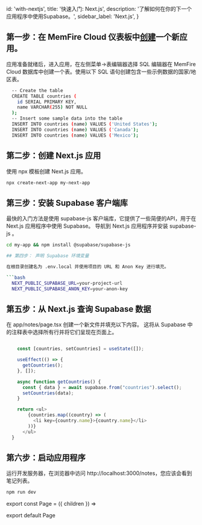 
  id: 'with-nextjs',
  title: '快速入门: Next.js',
  description: '了解如何在你的下一个应用程序中使用Supabase。',
  sidebar_label: 'Next.js',
}

## 第一步：在 MemFire Cloud 仪表板中[创建](https://cloud.memfiredb.com/project)一个新应用。

应用准备就绪后，进入应用，在左侧菜单->表编辑器选择 SQL 编辑器在 MemFire Cloud 数据库中创建一个表。使用以下 SQL 语句创建包含一些示例数据的国家/地区表。

```bash
  -- Create the table
  CREATE TABLE countries (
    id SERIAL PRIMARY KEY,
    name VARCHAR(255) NOT NULL
  );
  -- Insert some sample data into the table
  INSERT INTO countries (name) VALUES ('United States');
  INSERT INTO countries (name) VALUES ('Canada');
  INSERT INTO countries (name) VALUES ('Mexico');
```


## 第二步：创建  Next.js  应用

使用 npx 模板创建 Next.js 应用。

```bash
npx create-next-app my-next-app
```


## 第三步：安装 Supabase 客户端库

最快的入门方法是使用 supabase-js 客户端库，它提供了一些简便的API，用于在 Next.js 应用程序中使用 Supabase。
导航到 Next.js 应用程序并安装 supabase-js 。

```bash
cd my-app && npm install @supabase/supabase-js

## 第四步： 声明 Supabase 环境变量

在根目录创建名为 .env.local 并使用项目的 URL 和 Anon Key 进行填充。

```bash
  NEXT_PUBLIC_SUPABASE_URL=your-project-url
  NEXT_PUBLIC_SUPABASE_ANON_KEY=your-anon-key
```


## 第五步：从 Next.js 查询 Supabase 数据

在 app/notes/page.tsx 创建一个新文件并填充以下内容。
这将从 Supabase 中的注释表中选择所有行并将它们呈现在页面上。

```js

    const [countries, setCountries] = useState([]);

    useEffect(() => {
      getCountries();
    }, []);

    async function getCountries() {
      const { data } = await supabase.from("countries").select();
      setCountries(data);
    }

    return <ul>
        {countries.map((country) => (
          <li key={country.name}>{country.name}</li>
        ))}
      </ul>
  }
```
## 第六步：启动应用程序

运行开发服务器，在浏览器中访问 http://localhost:3000/notes，您应该会看到笔记列表。

```bash
npm run dev
```

export const Page = ({ children }) => <Layout meta={meta} children={children} />

export default Page
